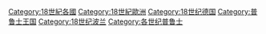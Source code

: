 [[Category:18世紀各國|Category:18世紀各國]]
[[Category:18世紀歐洲|Category:18世紀歐洲]]
[[Category:18世纪德国|Category:18世纪德国]]
[[Category:普鲁士王国|Category:普鲁士王国]]
[[Category:18世纪波兰|Category:18世纪波兰]]
[[Category:各世纪普鲁士|Category:各世纪普鲁士]]